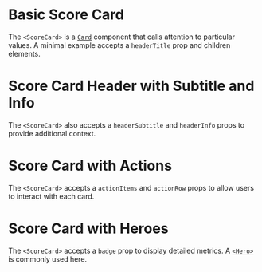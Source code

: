 
# Basic Score Card

The `<ScoreCard>` is a [`Card`](https://mui.com/material-ui/react-card/) component that calls attention to particular values. A minimal example accepts a `headerTitle` prop and children elements.

<BasicScoreCard />

# Score Card Header with Subtitle and Info

The `<ScoreCard>` also accepts a `headerSubtitle` and `headerInfo` props to provide additional context.

<ScoreCardWithHeaderSubtitle />

# Score Card with Actions

The `<ScoreCard>` accepts a `actionItems` and `actionRow` props to allow users to interact with each card.

<ScoreCardWithActions />

# Score Card with Heroes

The `<ScoreCard>` accepts a `badge` prop to display detailed metrics. A [`<Hero>`](/components/hero/api-docs) is commonly used here.

<ScoreCardWithHeros />
